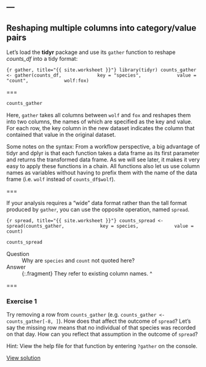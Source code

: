 ---
---

## Reshaping multiple columns into category/value pairs

Let's load the **tidyr** package and use its `gather` function to reshape *counts_df* into a tidy format:

```{r gather, title="{{ site.worksheet }}"}
library(tidyr)
counts_gather <- gather(counts_df,
			key = "species",
			value = "count",
			wolf:fox)
```

===

```r
counts_gather
```

Here, `gather` takes all columns between `wolf` and `fox` and reshapes them into two columns, the names of which are specified as the key and value. For each row, the key column in the new dataset indicates the column that contained that value in the original dataset.

<aside class="notes" markdown="block">

Some notes on the syntax: From a workflow perspective, a big advantage of tidyr and dplyr is that each function takes a data frame as its first parameter and returns the transformed data frame. As we will see later, it makes it very easy to apply these functions in a chain. All functions also let us use column names as variables without having to prefix them with the name of the data frame (i.e. `wolf` instead of `counts_df$wolf`).

</aside>

===

If your analysis requires a "wide" data format rather than the tall format produced by `gather`, you can use the opposite operation, named `spread`.

```{r spread, title="{{ site.worksheet }}"}
counts_spread <- spread(counts_gather,
			key = species,
			value = count)
```

```r
counts_spread
```

Question
: Why are `species` and `count` not quoted here?

Answer
: {:.fragment} They refer to existing column names.
^

===

### Exercise 1

Try removing a row from `counts_gather` (e.g. `counts_gather <- counts_gather[-8, ]`). How does that affect the outcome of `spread`? Let's say the missing row means that no individual of that species was recorded on that day. How can you reflect that assumption in the outcome of `spread`?

Hint: View the help file for that function by entering `?gather` on the console.

<aside class="notes" markdown="block">

[View solution](#solution-1)

</aside>
